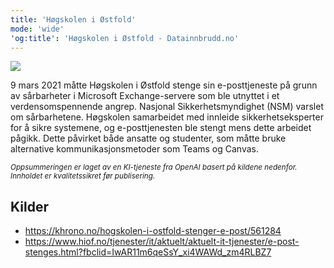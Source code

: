 ```yaml
---
title: 'Høgskolen i Østfold'
mode: 'wide'
'og:title': 'Høgskolen i Østfold - Datainnbrudd.no'
---
```


<Frame>
<img src="/images/hogskolen-i-ostfold.png" noZoom/>
</Frame>

9 mars 2021 måtte Høgskolen i Østfold stenge sin e-posttjeneste på grunn av sårbarheter i Microsoft Exchange-servere som ble utnyttet i et verdensomspennende angrep. Nasjonal Sikkerhetsmyndighet (NSM) varslet om sårbarhetene. Høgskolen samarbeidet med innleide sikkerhetseksperter for å sikre systemene, og e-posttjenesten ble stengt mens dette arbeidet pågikk. Dette påvirket både ansatte og studenter, som måtte bruke alternative kommunikasjonsmetoder som Teams og Canvas.

<sup><i>Oppsummeringen er laget av en KI-tjeneste fra OpenAI basert på kildene nedenfor. Innholdet er kvalitetssikret før publisering.</i></sup>

## Kilder
- https://khrono.no/hogskolen-i-ostfold-stenger-e-post/561284
- https://www.hiof.no/tjenester/it/aktuelt/aktuelt-it-tjenester/e-post-stenges.html?fbclid=IwAR11m6qeSsY_xi4WAWd_zm4RLBZ7
